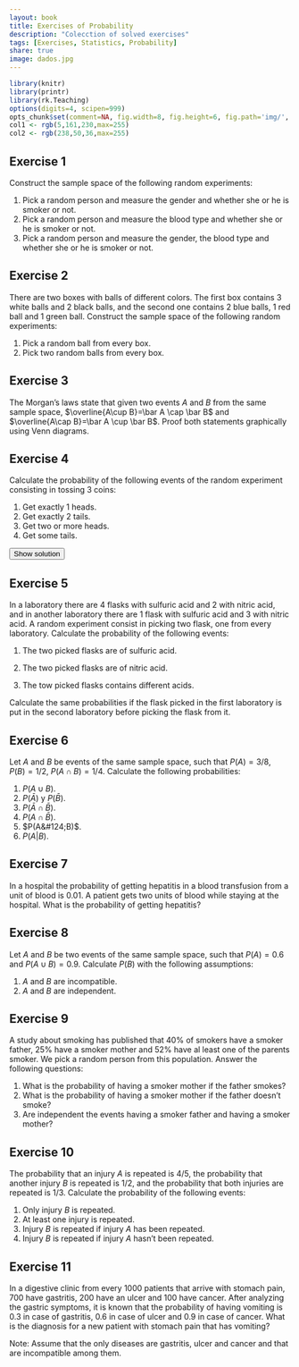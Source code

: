 ```yaml
---
layout: book
title: Exercises of Probability
description: "Colecction of solved exercises"
tags: [Exercises, Statistics, Probability]
share: true
image: dados.jpg
---
```


```r
library(knitr)
library(printr)
library(rk.Teaching)
options(digits=4, scipen=999)
opts_chunk$set(comment=NA, fig.width=8, fig.height=6, fig.path='img/', fig.align="center", dev="svg", digits=4, echo=FALSE, warning=FALSE, message=FALSE)
col1 <- rgb(5,161,230,max=255)
col2 <- rgb(238,50,36,max=255)
```

## Exercise 1
Construct the sample space of the following random experiments:

1.  Pick a random person and measure the gender and whether she or he is smoker or not.
2.  Pick a random person and measure the blood type and whether she or he is smoker or not.
3.  Pick a random person and measure the gender, the blood type and whether she or he is smoker or not.


## Exercise 2 
There are two boxes with balls of different colors. The first box contains 3 white balls and 2 black balls, and the second one contains 2 blue balls, 1 red ball and 1 green ball. Construct the sample space of the following random experiments:

1.  Pick a random ball from every box.
2.  Pick two random balls from every box.

## Exercise 3
The Morgan’s laws state that given two events $A$ and $B$ from the same sample space, $\overline{A\cup B}=\bar A \cap \bar B$ and $\overline{A\cap B}=\bar A \cup \bar B$. Proof both statements graphically using Venn diagrams.

## Exercise 4
Calculate the probability of the following events of the random experiment consisting in tossing 3 coins:

1.  Get exactly 1 heads.
2.  Get exactly 2 tails.
3.  Get two or more heads.
4.  Get some tails.

<div><button class="solution">Show solution</button></div>
<div id="solution" style="display: none">
1. $P(\mbox{1 heads})=`r dbinom(1,3,0.5)`$. <br/>
2. $P(\mbox{2 tails})=`r dbinom(2,3,0.5)`$. <br/>
3. $P(\mbox{2 or more heads})=`r pbinom(1,3,0.5,lower.tail=FALSE)`$. <br/>
4. $P(\mbox{some tails})=`r pbinom(0,3,0.5,lower.tail=FALSE)`$.
</div>

## Exercise 5
In a laboratory there are 4 flasks with sulfuric acid and 2 with nitric acid, and in another laboratory there are 1 flask with sulfuric acid and 3 with nitric acid. A random experiment consist in picking two flask, one from every laboratory. Calculate the probability of the following events:

1.  The two picked flasks are of sulfuric acid.

2.  The two picked flasks are of nitric acid.

3.  The tow picked flasks contains different acids.

Calculate the same probabilities if the flask picked in the first laboratory is put in the second laboratory before picking the flask from it.

## Exercise 6
Let $A$ and $B$ be events of the same sample space, such that $P(A)=3/8$, $P(B)=1/2$, $P(A\cap B)=1/4$. Calculate the following probabilities:

1.  $P(A\cup B)$.
2.  $P(\bar A)$ y $P(\bar B)$.
3.  $P(\bar A\cap \bar B)$.
4.  $P(A\cap \bar B)$.
5.  $P(A&#124;B)$.
6.  $P(A\vert B)$.

## Exercise 7
In a hospital the probability of getting hepatitis in a blood transfusion from a unit of blood is $0.01$. A patient gets two units of blood while staying at the hospital. What is the probability of getting hepatitis?

## Exercise 8
Let $A$ and $B$ be two events of the same sample space, such that $P(A)=0.6$ and $P(A\cup B)=0.9.$ Calculate $P(B)$ with the following assumptions:

1.  $A$ and $B$ are incompatible.
2.  $A$ and $B$ are independent.

## Exercise 9
A study about smoking has published that 40% of smokers have a smoker father, 25% have a smoker mother and 52% have al least one of the parents smoker. We pick a random person from this population. Answer the following questions:

1.  What is the probability of having a smoker mother if the father smokes?
2.  What is the probability of having a smoker mother if the father doesn’t smoke?
3.  Are independent the events having a smoker father and having a smoker mother?

## Exercise 10
The probability that an injury $A$ is repeated is $4/5$, the probability that another injury $B$ is repeated is $1/2$, and the probability that both injuries are repeated is $1/3$. Calculate the probability of the following events:

1.  Only injury $B$ is repeated.
2.  At least one injury is repeated.
3.  Injury $B$ is repeated if injury $A$ has been repeated.
4.  Injury $B$ is repeated if injury $A$ hasn’t been repeated.

## Exercise 11
In a digestive clinic from every 1000 patients that arrive with stomach pain, 700 have gastritis, 200 have an ulcer and 100 have cancer. After analyzing the gastric symptoms, it is known that the probability of having vomiting is $0.3$ in case of gastritis, $0.6$ in case of ulcer and $0.9$ in case of cancer. What is the diagnosis for a new patient with stomach pain that has vomiting?

Note: Assume that the only diseases are gastritis, ulcer and cancer and that are incompatible among them.



